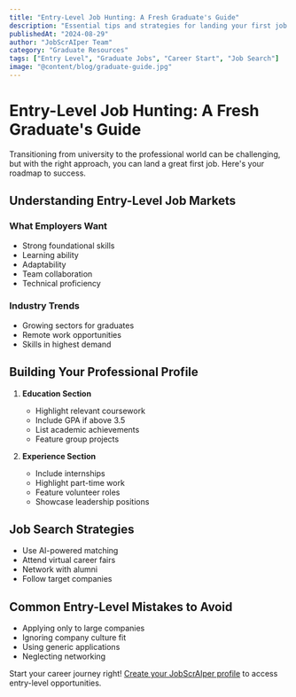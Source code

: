 ```yaml
---
title: "Entry-Level Job Hunting: A Fresh Graduate's Guide"
description: "Essential tips and strategies for landing your first job after graduation"
publishedAt: "2024-08-29"
author: "JobScrAIper Team"
category: "Graduate Resources"
tags: ["Entry Level", "Graduate Jobs", "Career Start", "Job Search"]
image: "@content/blog/graduate-guide.jpg"
---
```


# Entry-Level Job Hunting: A Fresh Graduate's Guide

Transitioning from university to the professional world can be challenging, but with the right approach, you can land a great first job. Here's your roadmap to success.

## Understanding Entry-Level Job Markets

### What Employers Want
- Strong foundational skills
- Learning ability
- Adaptability
- Team collaboration
- Technical proficiency

### Industry Trends
- Growing sectors for graduates
- Remote work opportunities
- Skills in highest demand

## Building Your Professional Profile

1. **Education Section**
   - Highlight relevant coursework
   - Include GPA if above 3.5
   - List academic achievements
   - Feature group projects

2. **Experience Section**
   - Include internships
   - Highlight part-time work
   - Feature volunteer roles
   - Showcase leadership positions

## Job Search Strategies

- Use AI-powered matching
- Attend virtual career fairs
- Network with alumni
- Follow target companies

## Common Entry-Level Mistakes to Avoid

- Applying only to large companies
- Ignoring company culture fit
- Using generic applications
- Neglecting networking

Start your career journey right! [Create your JobScrAIper profile](#) to access entry-level opportunities. 